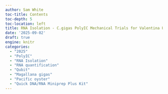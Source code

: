 ```yaml
---
author: Sam White
toc-title: Contents
toc-depth: 5
toc-location: left
title: RNA Isolation - C.gigas PolyIC Mechanical Trials for Valentina Using Quick-DNA RNA Miniprep Plus Kit
date: '2025-09-02'
draft: true
engine: knitr
categories: 
  - "2025"
  - "PolyIC"
  - "RNA Isolation"
  - "RNA quantification"
  - "Qubit"
  - "Magallana gigas"
  - "Pacific oyster"
  - "Quick DNA/RNA Miniprep Plus Kit"
---
```

